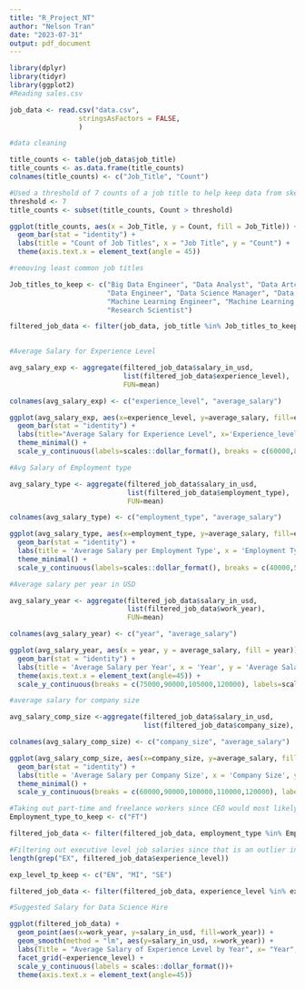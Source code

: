 ```yaml
---
title: "R_Project_NT"
author: "Nelson Tran"
date: "2023-07-31"
output: pdf_document
---
```


```r
library(dplyr)
library(tidyr)
library(ggplot2)
#Reading sales.csv

job_data <- read.csv("data.csv",
                 stringsAsFactors = FALSE,
                 )

```

```r
#data cleaning

title_counts <- table(job_data$job_title)
title_counts <- as.data.frame(title_counts)
colnames(title_counts) <- c("Job_Title", "Count")

#Used a threshold of 7 counts of a job title to help keep data from skewing salary level
threshold <- 7
title_counts <- subset(title_counts, Count > threshold)

ggplot(title_counts, aes(x = Job_Title, y = Count, fill = Job_Title)) +
  geom_bar(stat = "identity") +
  labs(title = "Count of Job Titles", x = "Job Title", y = "Count") +
  theme(axis.text.x = element_text(angle = 45)) 

#removing least common job titles

Job_titles_to_keep <- c("Big Data Engineer", "Data Analyst", "Data Artchitect",
                        "Data Engineer", "Data Science Manager", "Data Scientist",
                        "Machine Learning Engineer", "Machine Learning Scientist", 
                        "Research Scientist")

filtered_job_data <- filter(job_data, job_title %in% Job_titles_to_keep)
  
```

```r
#Average Salary for Experience Level

avg_salary_exp <- aggregate(filtered_job_data$salary_in_usd,
                            list(filtered_job_data$experience_level), 
                            FUN=mean)

colnames(avg_salary_exp) <- c("experience_level", "average_salary")

ggplot(avg_salary_exp, aes(x=experience_level, y=average_salary, fill=experience_level)) +
  geom_bar(stat = "identity") +
  labs(title="Average Salary for Experience Level", x='Experience_level', y='Average Salary') +
  theme_minimal() +
  scale_y_continuous(labels=scales::dollar_format(), breaks = c(60000,80000,130000,200000))

```


```r
#Avg Salary of Employment type

avg_salary_type <- aggregate(filtered_job_data$salary_in_usd,
                             list(filtered_job_data$employment_type), 
                             FUN=mean)

colnames(avg_salary_type) <- c("employment_type", "average_salary")

ggplot(avg_salary_type, aes(x=employment_type, y=average_salary, fill=employment_type)) +
  geom_bar(stat = "identity") +
  labs(title = 'Average Salary per Employment Type', x = 'Employment Type', y = "Average Salary") +
  theme_minimal() +
  scale_y_continuous(labels=scales::dollar_format(), breaks = c(40000,50000,90000,110000))

```

```r
#Average salary per year in USD

avg_salary_year <- aggregate(filtered_job_data$salary_in_usd,
                             list(filtered_job_data$work_year), 
                             FUN=mean)

colnames(avg_salary_year) <- c("year", "average_salary")

ggplot(avg_salary_year, aes(x = year, y = average_salary, fill = year)) +
  geom_bar(stat = "identity") +
  labs(title = 'Average Salary per Year', x = 'Year', y = 'Average Salary') +
  theme(axis.text.x = element_text(angle=45)) +
  scale_y_continuous(breaks = c(75000,90000,105000,120000), labels=scales::dollar_format())

```

```r
#average salary for company size

avg_salary_comp_size <-aggregate(filtered_job_data$salary_in_usd, 
                                 list(filtered_job_data$company_size), FUN=mean)

colnames(avg_salary_comp_size) <- c("company_size", "average_salary")

ggplot(avg_salary_comp_size, aes(x=company_size, y=average_salary, fill=company_size)) +
  geom_bar(stat = "identity") +
  labs(title = 'Average Salary per Company Size', x = 'Company Size', y = 'Average Salary') +
  theme_minimal() +
  scale_y_continuous(breaks = c(60000,90000,100000,110000,120000), labels=scales::dollar_format())

```
```r
#Taking out part-time and freelance workers since CEO would most likely hire a full time employee
Employment_type_to_keep <- c("FT")

filtered_job_data <- filter(filtered_job_data, employment_type %in% Employment_type_to_keep)

#Filtering out executive level job salaries since that is an outlier in this data
length(grep("EX", filtered_job_data$experience_level))

exp_level_tp_keep <- c("EN", "MI", "SE")

filtered_job_data <- filter(filtered_job_data, experience_level %in% exp_level_tp_keep)

```


```r
#Suggested Salary for Data Science Hire

ggplot(filtered_job_data) +
  geom_point(aes(x=work_year, y=salary_in_usd, fill=work_year)) +
  geom_smooth(method = "lm", aes(y=salary_in_usd, x=work_year)) +
  labs(Title = "Average Salary of Experience Level by Year", x= "Year", y="Salary") +
  facet_grid(~experience_level) + 
  scale_y_continuous(labels = scales::dollar_format())+
  theme(axis.text.x = element_text(angle=45))

```